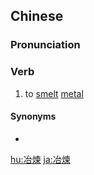 {{also|冶炼}}
==Chinese==
{{zh-forms|s=冶炼}}

===Pronunciation===
{{zh-pron
|m=yěliàn
|c=je5 lin6
|mn=qz,xm,zz:iá-liān
|cat=v
}}

===Verb===
{{zh-verb}}

# to [[smelt]] [[metal]]

====Synonyms====
* {{zh-l|熔煉}}

[[hu:冶煉]]
[[ja:冶煉]]